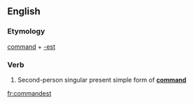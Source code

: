 ==English==

===Etymology===
[[command]] + [[-est]]

===Verb===
{{head|en|verb form}}

# {{label|en|archaic}} Second-person singular present simple form of '''[[command]]'''

[[fr:commandest]]